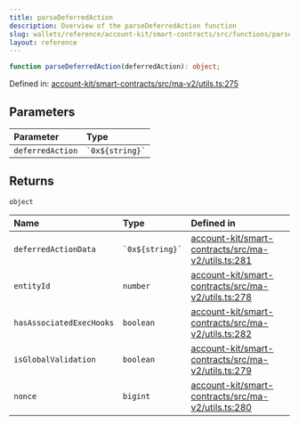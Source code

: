 ```yaml
---
title: parseDeferredAction
description: Overview of the parseDeferredAction function
slug: wallets/reference/account-kit/smart-contracts/src/functions/parseDeferredAction
layout: reference
---
```


```ts
function parseDeferredAction(deferredAction): object;
```

Defined in: [account-kit/smart-contracts/src/ma-v2/utils.ts:275](https://github.com/alchemyplatform/aa-sdk/blob/49e74eee8606f480b200b4612d00d950da8a8742/account-kit/smart-contracts/src/ma-v2/utils.ts#L275)

## Parameters

| Parameter        | Type                |
| :--------------- | :------------------ |
| `deferredAction` | `` `0x${string}` `` |

## Returns

`object`

| Name                     | Type                | Defined in                                                                                                                                                                                        |
| :----------------------- | :------------------ | :------------------------------------------------------------------------------------------------------------------------------------------------------------------------------------------------ |
| `deferredActionData`     | `` `0x${string}` `` | [account-kit/smart-contracts/src/ma-v2/utils.ts:281](https://github.com/alchemyplatform/aa-sdk/blob/49e74eee8606f480b200b4612d00d950da8a8742/account-kit/smart-contracts/src/ma-v2/utils.ts#L281) |
| `entityId`               | `number`            | [account-kit/smart-contracts/src/ma-v2/utils.ts:278](https://github.com/alchemyplatform/aa-sdk/blob/49e74eee8606f480b200b4612d00d950da8a8742/account-kit/smart-contracts/src/ma-v2/utils.ts#L278) |
| `hasAssociatedExecHooks` | `boolean`           | [account-kit/smart-contracts/src/ma-v2/utils.ts:282](https://github.com/alchemyplatform/aa-sdk/blob/49e74eee8606f480b200b4612d00d950da8a8742/account-kit/smart-contracts/src/ma-v2/utils.ts#L282) |
| `isGlobalValidation`     | `boolean`           | [account-kit/smart-contracts/src/ma-v2/utils.ts:279](https://github.com/alchemyplatform/aa-sdk/blob/49e74eee8606f480b200b4612d00d950da8a8742/account-kit/smart-contracts/src/ma-v2/utils.ts#L279) |
| `nonce`                  | `bigint`            | [account-kit/smart-contracts/src/ma-v2/utils.ts:280](https://github.com/alchemyplatform/aa-sdk/blob/49e74eee8606f480b200b4612d00d950da8a8742/account-kit/smart-contracts/src/ma-v2/utils.ts#L280) |
